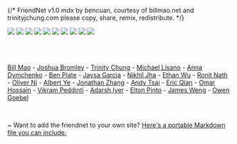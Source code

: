 {/* 
  FriendNet v1.0
  mdx by bencuan, courtesy of billmao.net and trinityjchung.com
  please copy, share, remix, redistribute.
*/}

<a href="https://bencuan.me"><img src="/img/friends/bencuan.gif" /></a>
<a href="https://billmao.net"><img src="/img/friends/billmao.jpg" /></a>
<a href="https://trinityjchung.com/yolkgirl"><img src="/img/friends/yolkgirl.gif" /></a>
<a href="https://michaellisano.com"><img src="/img/friends/michael.gif" /></a>
<a href="https://anna.dymchenko.com"><img src="/img/friends/adym.png" /></a>
<a href="https://jaysa.net"><img src="/img/friends/jaysa.jpg" /></a>
<a href="https://vimeo.com/943936691"><img src="/img/friends/tiffsun.png" /></a>
<a href="https://rjz.lol"><img src="/img/friends/rjz.png" /></a>
<a href="https://www.ocf.berkeley.edu"><img src="/img/friends/ocf.png" /></a>
<a href="https://tsh.sh"><img src="/img/friends/turtlenet.gif" /></a>

<br/><br/>

[Bill Mao](https://billmao.net) - 
[Joshua Bromley](https://joshnet.pages.dev) -
[Trinity Chung](https://trinityjchung.com) -
[Michael Lisano](https://michaellisano.com) -
[Anna Dymchenko](https://anna.dymchenko.com) -
[Ben Plate](https://ben9583.com) - 
[Jaysa Garcia](https://jaysa.net) -
[Nikhil Jha](https://nikhiljha.com) -
[Ethan Wu](https://ethanwu.dev) - 
[Ronit Nath](https://ronitnath.com) - 
[Oliver Ni](https://oliver.ni) - 
[Albert Ye](https://aly.sh) - 
[Jonathan Zhang](https://rjz.lol) -
[Andy Tsai](https://www.ocf.berkeley.edu/~andytsai) -
[Eric Qian](https://enumc.com) - 
[Omar Hossain](https://epicrider.github.io) - 
[Vikram Peddinti](https://darkflamex1.github.io) -
[Adarsh Iyer](https://adarshiyer.net) -
[Elton Pinto](https://www.eltonpinto.me) - 
[James Weng](https://jamesweng.com) -
[Owen Goebel](https://oagoebel.github.io)

<br />

~ Want to add the friendnet to your own site? [Here's a portable Markdown file you can include.](https://github.com/64bitpandas/bencuan.me/blob/main/src/components/friends.mdx?plain=1)
